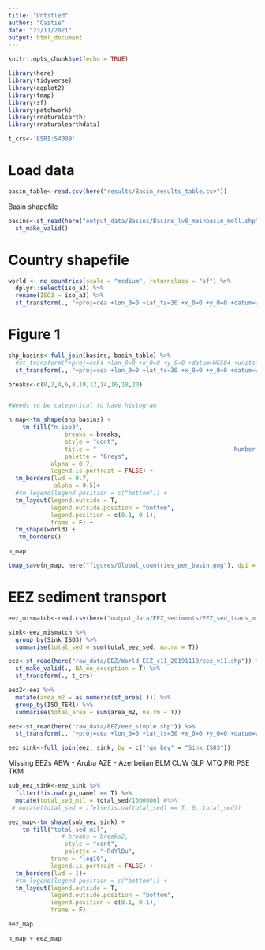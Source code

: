 ```yaml
---
title: "Untitled"
author: "Caitie"
date: "23/11/2021"
output: html_document
---
```


```r
knitr::opts_chunk$set(echo = TRUE)
```

```r
library(here)
library(tidyverse)
library(ggplot2)
library(tmap)
library(sf)
library(patchwork)
library(rnaturalearth)
library(rnaturalearthdata)

t_crs<-'ESRI:54009'

```

# Load data

```r
basin_table<-read.csv(here("results/Basin_results_table.csv"))
```


Basin shapefile
```r
basins<-st_read(here("output_data/Basins/Basins_lv8_mainbasin_moll.shp")) %>% 
  st_make_valid()
```
# Country shapefile

```r
world <- ne_countries(scale = "medium", returnclass = "sf") %>% 
  dplyr::select(iso_a3) %>% 
  rename(ISO3 = iso_a3) %>% 
  st_transform(., "+proj=cea +lon_0=0 +lat_ts=30 +x_0=0 +y_0=0 +datum=WGS84 +ellps=WGS84 +units=m +no_defs")
```

# Figure 1

```r
shp_basins<-full_join(basins, basin_table) %>% 
  #st_transform("+proj=eck4 +lon_0=0 +x_0=0 +y_0=0 +datum=WGS84 +units=m +no_defs") %>% 
  st_transform(., "+proj=cea +lon_0=0 +lat_ts=30 +x_0=0 +y_0=0 +datum=WGS84 +ellps=WGS84 +units=m +no_defs")
```

```r
breaks<-c(0,2,4,6,8,10,12,14,16,18,20)


#Needs to be categorical to have histogram

n_map<-tm_shape(shp_basins) +
    tm_fill("n_iso3", 
                breaks = breaks,
                style = "cont", 
                title = "                                       Number of countries",
                palette = "Greys",
            alpha = 0.7,
            legend.is.portrait = FALSE) +
  tm_borders(lwd = 0.7,
             alpha = 0.5)+
  #tm_legend(legend.position = c("bottom")) +
  tm_layout(legend.outside = T,
            legend.outside.position = "bottom",
            legend.position = c(0.1, 0.1),
            frame = F) +
  tm_shape(world) +
   tm_borders() 
```

```r
n_map
```

```r
tmap_save(n_map, here("figures/Global_countries_per_basin.png"), dpi = 300)
```


# EEZ sediment transport

```r
eez_mismatch<-read.csv(here("output_data/EEZ_sediments/EEZ_sed_trans_mismatch.csv"))
```

```r
sink<-eez_mismatch %>% 
  group_by(Sink_ISO3) %>% 
  summarise(total_sed = sum(total_eez_sed, na.rm = T))
```

```r
eez<-st_read(here("raw_data/EEZ/World_EEZ_v11_20191118/eez_v11.shp")) %>% 
  st_make_valid(., NA_on_exception = T) %>% 
  st_transform(., t_crs)

eez2<-eez %>% 
  mutate(area_m2 = as.numeric(st_area(.))) %>% 
  group_by(ISO_TER1) %>% 
  summarise(total_area = sum(area_m2, na.rm = T))
```


```r
eez<-st_read(here("raw_data/EEZ/eez_simple.shp")) %>% 
  st_transform(., "+proj=cea +lon_0=0 +lat_ts=30 +x_0=0 +y_0=0 +datum=WGS84 +ellps=WGS84 +units=m +no_defs")
```

```r
eez_sink<-full_join(eez, sink, by = c("rgn_key" = "Sink_ISO3"))
```

Missing EEZs
ABW - Aruba
AZE - Azerbeijan
BLM
CUW
GLP
MTQ
PRI
PSE
TKM
```r

sub_eez_sink<-eez_sink %>% 
  filter(!is.na(rgn_name) == T) %>% 
  mutate(total_sed_mil = total_sed/1000000) #%>% 
 # mutate(total_sed = ifelse(is.na(total_sed) == T, 0, total_sed))

eez_map<-tm_shape(sub_eez_sink) +
    tm_fill("total_sed_mil", 
               # breaks = breaks2,
                style = "cont",
                palette = "-RdYlBu",
            trans = "log10",
            legend.is.portrait = FALSE) +
  tm_borders(lwd = 1)+
  #tm_legend(legend.position = c("bottom")) +
  tm_layout(legend.outside = T,
            legend.outside.position = "bottom",
            legend.position = c(0.1, 0.1),
            frame = F) 

eez_map
```

```r
n_map + eez_map
```


